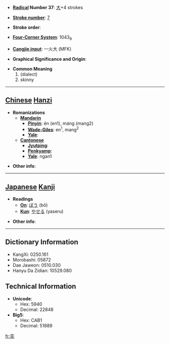 * '''[[Wiktionary:Chinese radical index| Radical]] Number 37''': [[Wiktionary:Chinese radical index 大|大]]+4 strokes

* '''[[Wiktionary:Chinese total strokes index|Stroke number]]''': [[Wiktionary:Chinese total strokes index 7|7]]

* '''Stroke order''': 

* '''[[Wiktionary:Chinese four corner index|Four-Corner System]]''': 1043<sub>9</sub>

* '''[[Wiktionary:Chinese Cangjie index|Cangjie input]]''': 一火大 (MFK)

* '''Graphical Significance and Origin''': 

* '''Common Meaning'''
*#(dialect)
*# skinny


----

== [[Chinese]] [[Hanzi]] ==

* '''Romanizations'''
** '''[[Mandarin]]'''
*** '''[[Pinyin]]''': ēn (en1), máng (mang2)
*** '''[[Wade-Giles]]''': en<sup>1</sup>, mang<sup>2</sup>
*** '''[[Yale]]''': 
** '''[[Cantonese]]'''
*** '''[[Jyutping]]''':
*** '''[[Penkyamp]]''': 
*** '''[[Yale]]''': ngan1

* '''Other info''': 

----

== [[Japanese]] [[Kanji]] ==

* '''Readings'''
** '''[[On]]''': [[ぼう]] (bō)
** '''[[Kun]]''': [[やせる]] (yaseru)

* '''Other info''':  

----

== Dictionary Information ==

* KangXi: 0250.161
* Morobashi: 05872
* Dae Jaweon: 0510.030
* Hanyu Da Zidian: 10529.080

== Technical Information ==

* '''Unicode''':
** Hex: 5940
** Decimal: 22848
* '''Big5''':
** Hex: CAB1
** Decimal: 51889

[[fr:奀]]
